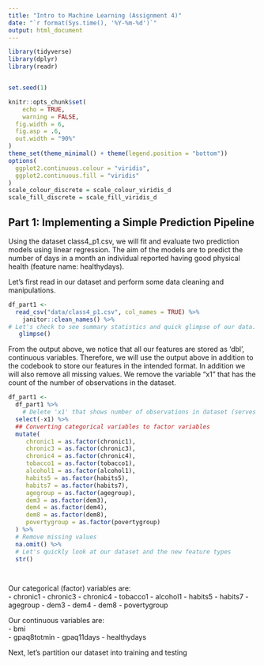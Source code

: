 ```yaml
---
title: "Intro to Machine Learning (Assignment 4)"
date: "`r format(Sys.time(), '%Y-%m-%d')`"
output: html_document
---
```

```r
library(tidyverse)
library(dplyr)
library(readr)


set.seed(1)

knitr::opts_chunk$set(
	echo = TRUE,
	warning = FALSE,
  fig.width = 6,
  fig.asp = .6,
  out.width = "90%"
)
theme_set(theme_minimal() + theme(legend.position = "bottom"))
options(
  ggplot2.continuous.colour = "viridis",
  ggplot2.continuous.fill = "viridis"
)
scale_colour_discrete = scale_colour_viridis_d
scale_fill_discrete = scale_fill_viridis_d
```


## Part 1: Implementing a Simple Prediction Pipeline

Using the dataset class4_p1.csv, we will fit and evaluate two prediction models 
using linear regression. The aim of the models are to predict the number of days 
in a month an individual reported having good physical health (feature name: healthydays).

Let's first read in our dataset and perform some data cleaning and manipulations.

```r
df_part1 <-
  read_csv("data/class4_p1.csv", col_names = TRUE) %>% 
    janitor::clean_names() %>% 
# Let's check to see summary statistics and quick glimpse of our data.
   glimpse()
```
From the output above, we notice that all our features are stored as 'dbl',
continuous variables. Therefore, we will use the output above in addition to the 
codebook to store our features in the intended format. In addition we will also
remove all missing values. We remove the variable "x1" that has the count of the 
number of observations in the dataset.

```r
df_part1 <-
  df_part1 %>% 
    # Delete 'x1' that shows number of observations in dataset (serves no purpose for us)
  select(-x1) %>% 
  ## Converting categorical variables to factor variables
  mutate(
     chronic1 = as.factor(chronic1), 
     chronic3 = as.factor(chronic3),
     chronic4 = as.factor(chronic4),
     tobacco1 = as.factor(tobacco1), 
     alcohol1 = as.factor(alcohol1),
     habits5 = as.factor(habits5),
     habits7 = as.factor(habits7),
     agegroup = as.factor(agegroup),
     dem3 = as.factor(dem3),
     dem4 = as.factor(dem4),
     dem8 = as.factor(dem8),
     povertygroup = as.factor(povertygroup)
  ) %>% 
  # Remove missing values
  na.omit() %>% 
  # Let's quickly look at our dataset and the new feature types 
  str() 

    
```
Our categorical (factor) variables are: <br> 
- chronic1 
- chronic3
- chronic4
- tobacco1
- alcohol1 
- habits5
- habits7
- agegroup
- dem3
- dem4 
- dem8 
- povertygroup

Our continuous variables are: <br>
- bmi  
- gpaq8totmin
- gpaq11days
- healthydays


Next, let's partition our dataset into training and testing 
```r

```





